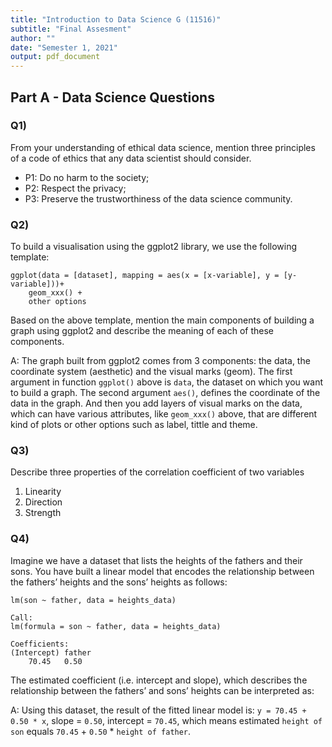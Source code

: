 ```yaml
---
title: "Introduction to Data Science G (11516)"
subtitle: "Final Assesment"
author: ""
date: "Semester 1, 2021"
output: pdf_document
---
```


## Part A - Data Science Questions

### Q1)
From your understanding of ethical data science, mention three principles of a code of ethics that 
any data scientist should consider.

* P1: Do no harm to the society;
* P2: Respect the privacy;
* P3: Preserve the trustworthiness of the data science community.

### Q2)
To build a visualisation using the ggplot2 library, we use the following template:
```
ggplot(data = [dataset], mapping = aes(x = [x-variable], y = [y-variable]))+
    geom_xxx() +
    other options
```
Based on the above template, mention the main components of building a graph using ggplot2 and 
describe the meaning of each of these components.

A: The graph built from ggplot2 comes from 3 components: the data, the coordinate system (aesthetic) and the visual marks (geom). The first argument in function `ggplot()` above is `data`, the dataset on which you want to build a graph. The second argument `aes()`, defines the coordinate of the data in the graph. And then you add layers of visual marks on the data, which can have various attributes, like `geom_xxx()` above, that are different kind of plots or other options such as label, tittle and theme.

### Q3)
Describe three properties of the correlation coefficient of two variables

1. Linearity
2. Direction
3. Strength


### Q4)
Imagine we have a dataset that lists the heights of the fathers and their sons. You have built a linear 
model that encodes the relationship between the fathers’ heights and the sons’ heights as follows:
```
lm(son ~ father, data = heights_data)

Call:
lm(formula = son ~ father, data = heights_data)

Coefficients:
(Intercept) father 
    70.45   0.50
```
The estimated coefficient (i.e. intercept and slope), which describes the relationship between the 
fathers’ and sons’ heights can be interpreted as:

A: Using this dataset, the result of the fitted linear model is: `y = 70.45 + 0.50 * x`, slope = `0.50`, intercept = `70.45`, which means estimated `height of son` equals `70.45` + `0.50` * `height of father`.

